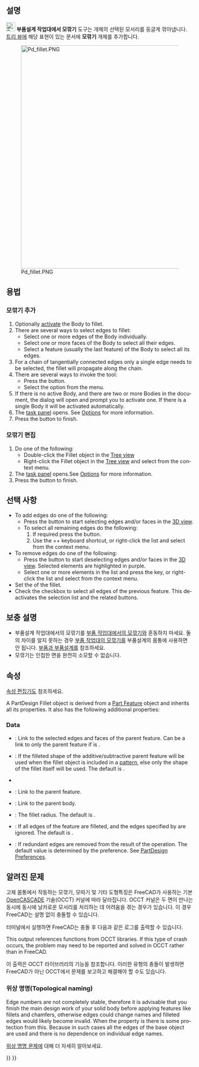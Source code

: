<languages/>

{{Docnav
|[[PartDesign_Boolean/ko|부울 연산]]
|[[PartDesign_Chamfer/ko|모따기]]
|[[PartDesign_Workbench/ko|부품설계 작업대]]
|IconL=PartDesign_Boolean.svg
|IconR=PartDesign_Chamfer.svg
|IconC=Workbench_PartDesign.svg
}}

{{GuiCommand
|Name=PartDesign Fillet
|MenuLocation=Part Design → Apply a dress-up feature → Fillet
|Workbenches=[[PartDesign_Workbench/ko|부품설계 작업대]]
|SeeAlso=[[PartDesign_Chamfer/ko|부품설계 작업대에서 모따기]]
}}

<span id="Description"></span>
==설명==

[[Image:PartDesign_Fillet.svg|24px]] '''부품설계 작업대에서 모깎기''' 도구는 개체의 선택된 모서리를 둥글게 깎아냅니다. [[Tree_view/ko|트리 뷰]]에 해당 표현이 있는 문서에 '''모깎기''' 개체를 추가합니다.

[[Image:Pd_fillet.PNG|600px]]
<div lang="en" dir="ltr" class="mw-content-ltr">
{{Caption|Cube with fillets on all edges}}
</div>

<span id="Usage"></span>
== 용법 ==

<span id="Add_a_fillet"></span>
=== 모깎기 추가 ===

<div lang="en" dir="ltr" class="mw-content-ltr">
# Optionally [[PartDesign_Body#Active_status|activate]] the Body to fillet.
# There are several ways to select edges to fillet:
#* Select one or more edges of the Body individually.
#* Select one or more faces of the Body to select all their edges.
#* Select a feature (usually the last feature) of the Body to select all its edges.
# For a chain of tangentially connected edges only a single edge needs to be selected, the fillet will propagate along the chain.
# There are several ways to invoke the tool:
#* Press the {{Button|[[Image:PartDesign_Fillet.svg|16px]] [[PartDesign_Fillet|Fillet]]}} button.
#* Select the {{MenuCommand|Part Design → Apply a dress-up feature → [[Image:PartDesign_Fillet.svg|16px]] Fillet}} option from the menu.
# If there is no active Body, and there are two or more Bodies in the document, the {{MenuCommand|Active Body Required}} dialog will open and prompt you to activate one. If there is a single Body it will be activated automatically.
# The {{MenuCommand|Fillet parameters}} [[Task_panel|task panel]] opens. See [[#Options|Options]] for more information.
# Press the {{Button|OK}} button to finish.
</div>

<span id="Edit_a_fillet"></span>
=== 모깎기 편집 ===

<div lang="en" dir="ltr" class="mw-content-ltr">
# Do one of the following:
#* Double-click the Fillet object in the [[Tree_view|Tree view]]
#* Right-click the Fillet object in the [[Tree_view|Tree view]] and select {{MenuCommand|Edit Fillet}} from the context menu.
# The {{MenuCommand|Fillet parameters}} [[Task_panel|task panel]] opens.See [[#Options|Options]] for more information.
# Press the {{Button|OK}} button to finish.
</div>

<span id="Options"></span>
==선택 사항==

<div lang="en" dir="ltr" class="mw-content-ltr">
* To add edges do one of the following:
** Press the {{Button|Add}} button to start selecting edges and/or faces in the [[3D_view|3D view]].
** To select all remaining edges do the following:
**# If required press the {{Button|Add}} button.
**# Use the {{KEY|Ctrl}}+{{KEY|Shift}}+{{KEY|A}} keyboard shortcut, or right-click the list and select {{MenuCommand|Add all edges}} from the context menu.
* To remove edges do one of the following:
** Press the {{Button|Remove}} button to start deselecting edges and/or faces in the [[3D_view|3D view]]. Selected elements are highlighted in purple.
** Select one or more elements in the list and press the {{KEY|Del}} key, or right-click the list and select {{MenuCommand|Remove}} from the context menu.
* Set the {{MenuCommand|Radius}} of the fillet.
* Check the {{MenuCommand|Use all edges}} checkbox to select all edges of the previous feature. This deactivates the selection list and the related buttons.
</div>

<span id="Notes"></span>
== 보충 설명 ==

* 부품설계 작업대에서의 모깎기를 [[Part_Fillet/ko|부품 작업대에서의 모깎기]]와 혼동하지 마세요. 둘의 차이를 알지 못하는 경우 [[Part_Fillet/ko|부품 작업대의 모깎기]]를 부품설계의 몸통에 사용하면 안 됩니다. [[Part_and_PartDesign|부품과 부품설계]]를 참조하세요.
* 모깎기는 인접한 면을 완전히 소모할 수 없습니다.

<span id="Properties"></span>
==속성==

[[Property_editor/ko|속성 편집기]]도 참조하세요.

<div lang="en" dir="ltr" class="mw-content-ltr">
A PartDesign Fillet object is derived from a [[Part_Feature|Part Feature]] object and inherits all its properties. It also has the following additional properties:
</div>

<div lang="en" dir="ltr" class="mw-content-ltr">
===Data===
</div>

<div lang="en" dir="ltr" class="mw-content-ltr">
{{Properties_Title|Base}}
</div>

<div lang="en" dir="ltr" class="mw-content-ltr">
* {{PropertyData|Base|LinkSub}}: Link to the selected edges and faces of the parent feature. Can be a link to only the parent feature if {{PropertyData|Use All Edges}} is {{TRUE}}.
* {{PropertyData|Support Transform|Bool}}: If {{TRUE}} the filleted shape of the additive/subtractive parent feature will be used when the fillet object is included in a [[PartDesign_Workbench#Transformation_tools|pattern]], else only the shape of the fillet itself will be used. The default is {{FALSE}}.
* {{PropertyData|Add Sub Shape|PartShape|hidden}}
* {{PropertyData|Base Feature|Link|hidden}}: Link to the parent feature.
* {{PropertyData|_ Body|LinkHidden|hidden}}: Link to the parent body.
</div>

<div lang="en" dir="ltr" class="mw-content-ltr">
{{Properties_Title|Fillet}}
</div>

<div lang="en" dir="ltr" class="mw-content-ltr">
* {{PropertyData|Radius|QuantityConstraint}}: The fillet radius. The default is {{value|1 mm}}.
* {{PropertyData|Use All Edges|Bool}}: If {{TRUE}} all edges of the feature are filleted, and the edges specified by {{PropertyData|Base}} are ignored. The default is {{FALSE}}.
</div>

<div lang="en" dir="ltr" class="mw-content-ltr">
{{Properties_Title|Part Design}}
</div>

<div lang="en" dir="ltr" class="mw-content-ltr">
* {{PropertyData|Refine|Bool}}: If {{TRUE}} redundant edges are removed from the result of the operation. The default value is determined by the {{MenuCommand|Automatically refine model after sketch-based operation}} preference. See [[PartDesign_Preferences#General|PartDesign Preferences]].
</div>

<span id="Known_issues"></span>
== 알려진 문제 ==

고체 몸통에서 작동하는 모깎기, 모따기 및 기타 도형특징은 FreeCAD가 사용하는 기본 [[OpenCASCADE|OpenCASCADE]] 기술(OCCT) 커널에 따라 달라집니다. OCCT 커널은 두 면이 만나는 동시에 동시에 날카로운 모서리를 처리하는 데 어려움을 겪는 경우가 있습니다. 이 경우 FreeCAD는 설명 없이 충돌할 수 있습니다.

터미널에서 실행하면 FreeCAD는 충돌 후 다음과 같은 로그를 출력할 수 있습니다.

{{code|lang=text|code=
#1  0x7fff63d660ba in BRep_Tool::Curve(TopoDS_Edge const&, TopLoc_Location&, double&, double&) from /usr/lib/x86_64-linux-gnu/libTKBRep.so.7+0x2a
#2  0x7fff63d69546 in BRep_Tool::Curve(TopoDS_Edge const&, double&, double&) from /usr/lib/x86_64-linux-gnu/libTKBRep.so.7+0x46
#3  0x7fff71f4fef5 in ChFi3d_Builder::PerformIntersectionAtEnd(int) from /usr/lib/x86_64-linux-gnu/libTKFillet.so.7+0x3b05
#4  0x7fff71f58307 in ChFi3d_Builder::PerformOneCorner(int, bool) from /usr/lib/x86_64-linux-gnu/libTKFillet.so.7+0x1097
#5  0x7fff71ef6218 in ChFi3d_Builder::PerformFilletOnVertex(int) from /usr/lib/x86_64-linux-gnu/libTKFillet.so.7+0x4e8
#6  0x7fff71ef71d1 in ChFi3d_Builder::Compute() from /usr/lib/x86_64-linux-gnu/libTKFillet.so.7+0xe31
#7  0x7fff720ad7c3 in BRepFilletAPI_MakeChamfer::Build() from /usr/lib/x86_64-linux-gnu/libTKFillet.so.7+0x33
#8  0x7fff723be48e in PartDesign::Chamfer::execute() from /usr/lib/freecad-daily/lib/_PartDesign.so+0x60e
...
}}

<div lang="en" dir="ltr" class="mw-content-ltr">
This output references functions from OCCT libraries. If this type of crash occurs, the problem may need to be reported and solved in OCCT rather than in FreeCAD.
</div>

<div class="mw-translate-fuzzy">
이 출력은 OCCT 라이브러리의 기능을 참조합니다. 이러한 유형의 충돌이 발생하면 FreeCAD가 아닌 OCCT에서 문제를 보고하고 해결해야 할 수도 있습니다.
</div>

<span id="Topological_naming"></span>
=== 위상 명명(Topological naming) === 

<div lang="en" dir="ltr" class="mw-content-ltr">
Edge numbers are not completely stable, therefore it is advisable that you finish the main design work of your solid body before applying features like fillets and chamfers, otherwise edges could change names and filleted edges would likely become invalid. When the {{PropertyData|Use All Edges}} property is {{TRUE}} there is some protection from this. Because in such cases all the edges of the base object are used and there is no dependence on individual edge names.
</div>

[[Topological_naming_problem/ko|위상 명명 문제]]에 대해 더 자세히 알아보세요.


{{Docnav
|[[PartDesign_Boolean/ko|부울 연산]]
|[[PartDesign_Chamfer/ko|모따기]]
|[[PartDesign_Workbench/ko|부품설계 작업대]]
|IconL=PartDesign_Boolean.svg
|IconR=PartDesign_Chamfer.svg
|IconC=Workbench_PartDesign.svg
}}

{{PartDesign Tools navi{{#translation:}}}}
{{Userdocnavi{{#translation:}}}}